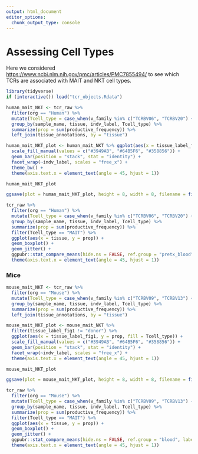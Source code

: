 ```yaml
---
output: html_document
editor_options: 
  chunk_output_type: console
---
```


# Assessing Cell Types
Here we considered <https://www.ncbi.nlm.nih.gov/pmc/articles/PMC7855494/> to see which TCRs are associated with MAIT and NKT cell types. 


```R
library(tidyverse)
if (interactive()) load("tcr_objects.Rdata")

human_mait_NKT <- tcr_raw %>%
  filter(org == "Human") %>%
  mutate(Tcell_type = case_when(v_family %in% c("TCRBV06", "TCRBV20") ~ "MAIT", v_family == "TCRBV25" ~ "NKT", TRUE ~ "Other")) %>%
  group_by(sample_name, tissue, indv_label, Tcell_type) %>%
  summarize(prop = sum(productive_frequency)) %>%
  left_join(tissue_annotations, by = "tissue")

human_mait_NKT_plot <- human_mait_NKT %>% ggplot(aes(x = tissue_label_fig1, y = prop, fill = Tcell_type)) +
  scale_fill_manual(values = c("#3949AB", "#64B5F6", "#358856")) +
  geom_bar(position = "stack", stat = "identity") +
  facet_wrap(~indv_label, scales = "free_x") +
  theme_bw() +
  theme(axis.text.x = element_text(angle = 45, hjust = 1))

human_mait_NKT_plot

ggsave(plot = human_mait_NKT_plot, height = 8, width = 8, filename = file.path(figures_path, "human_mait_NKT_plot.pdf"))

tcr_raw %>%
  filter(org == "Human") %>%
  mutate(Tcell_type = case_when(v_family %in% c("TCRBV06", "TCRBV20") ~ "MAIT", v_family == "TCRBV25" ~ "NKT", TRUE ~ "Other")) %>%
  group_by(sample_name, tissue, indv_label, Tcell_type) %>%
  summarize(prop = sum(productive_frequency)) %>%
  filter(Tcell_type == "MAIT") %>%
  ggplot(aes(x = tissue, y = prop)) +
  geom_boxplot() +
  geom_jitter() +
  ggpubr::stat_compare_means(hide.ns = FALSE, ref.group = "pretx_blood", label.y = .3 + (.05 * (1:30))) +
  theme(axis.text.x = element_text(angle = 45, hjust = 1))
```

### Mice


```r

mouse_mait_NKT <- tcr_raw %>%
  filter(org == "Mouse") %>%
  mutate(Tcell_type = case_when(v_family %in% c("TCRBV09", "TCRBV13") ~ "MAIT", v_family %in% c("TCRBV13", "TCRBV29", "TCRBV01") ~ "NKT", TRUE ~ "Other")) %>%
  group_by(sample_name, tissue, indv_label, Tcell_type) %>%
  summarize(prop = sum(productive_frequency)) %>%
  left_join(tissue_annotations, by = "tissue")

mouse_mait_NKT_plot <- mouse_mait_NKT %>%
  filter(tissue_label_fig1 != "donor") %>%
  ggplot(aes(x = tissue_label_fig1, y = prop, fill = Tcell_type)) +
  scale_fill_manual(values = c("#3949AB", "#64B5F6", "#358856")) +
  geom_bar(position = "stack", stat = "identity") +
  facet_wrap(~indv_label, scales = "free_x") +
  theme(axis.text.x = element_text(angle = 45, hjust = 1))

mouse_mait_NKT_plot

ggsave(plot = mouse_mait_NKT_plot, height = 8, width = 8, filename = file.path(figures_path, "mouse_mait_NKT_plot.pdf"))

tcr_raw %>%
  filter(org == "Mouse") %>%
  mutate(Tcell_type = case_when(v_family %in% c("TCRBV09", "TCRBV13") ~ "MAIT", v_family %in% c("TCRBV02", "TCRBV07", "TCRBV08") ~ "NKT", TRUE ~ "Other")) %>%
  group_by(sample_name, tissue, indv_label, Tcell_type) %>%
  summarize(prop = sum(productive_frequency)) %>%
  filter(Tcell_type == "MAIT") %>%
  ggplot(aes(x = tissue, y = prop)) +
  geom_boxplot() +
  geom_jitter() +
  ggpubr::stat_compare_means(hide.ns = FALSE, ref.group = "blood", label.y = .3 + (.05 * (1:30))) +
  theme(axis.text.x = element_text(angle = 45, hjust = 1))
```









